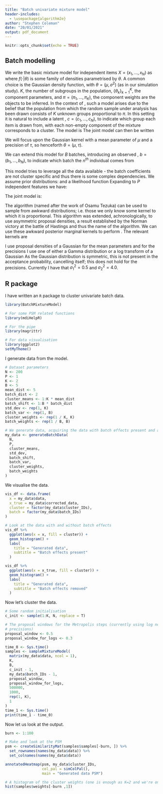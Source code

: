 ```yaml
---
title: "Batch univariate mixture model"
header-includes:
  - \usepackage{algorithm2e}
author: "Stephen Coleman"
date: "20/01/2021"
output: pdf_document
---
```


```r
knitr::opts_chunk$set(echo = TRUE)
```

## Batch modelling
We write the basic mixture model for independent items $X=(x_1, \ldots, x_N)$ as 
\begin{align}
	x_n \sim \sum_{k=1}^K\pi_k f(x_n | \theta_k) \hspace{1cm} \textrm{independently for $n = 1,\ldots,N$}
\end{align}
where $f(\cdot| \theta)$ is some family of densities parametrised by $\theta$. A common choice is the Gaussian density function, with $\theta=(\mu, \sigma^2)$ (as in our simulation study). $K$, the number of subgroups in the population, $\{\theta_k\}_{k=1}^K$, the component parameters, and $\pi=(\pi_1, \ldots, \pi_K)$, the component weights are the objects to be inferred. In the context of \emph{clustering}, such a model arises due to the belief that the population from which the random sample under analysis has been drawn consists of $K$ unknown groups proportional to $\pi$. In this setting it is natural to include a latent \emph{allocation variable}, $c=(c_1, \ldots, c_N)$, to indicate which group each item is drawn from, with each non-empty component of the mixture corresponds to a cluster. The model is
\begin{equation}
	\label{eqn:mixModel}
	\begin{array}{r@{}l l}
		p(c_n = k) = \pi_k&  &\textrm{for $k = 1,\ldots,K$,} \\
		x_n | c_n \sim f(x_n | \theta_k)& &\textrm{independently for $n = 1,\ldots,N$.} 
	\end{array}
\end{equation}
The joint model can then be written
\begin{align}
	p(X, c, K, \pi, \theta) &= p(X | c, \pi, K, \theta) p(\theta | c, \pi, K) p(c | \pi, K) p(\pi | K) p(K). \nonumber
\end{align}

We will focus upon the Gaussian kernel with a mean parameter of $\mu$ and a precision of $\tau$, so henceforth $\theta=(\mu, \tau)$. 

We can extend this model for $B$ batches, introducing an observed \emph{batch variable}, $b=(b_1, \ldots, b_N)$, to indicate which batch the $n^{th}$ individual comes from
\begin{equation}
	\label{eqn:mixModelRandom}
	\begin{array}{r@{}l l}
		p(c_n = k) = \pi_k&  &\textrm{for $k = 1,\ldots,K$,} \\
		x_n | c_n, b_n \sim f(x_n | \mu_k + m_b, \tau_k \times t_b)& &\textrm{independently for $n = 1,\ldots,N$.} 
	\end{array}
\end{equation}

This model tries to leverage all the data available - the batch coefficients are not cluster specific and thus there is some complex dependencies. We assume prior distributions:
\begin{align}
	\mu_k &\sim \mathcal{N}(\xi, \kappa \tau_k) \\
	\tau_k &\sim \textrm{Ga}(\alpha, \beta) \\
	m_b &\sim \mathcal{N}(\delta, \lambda t_b) \\
	t_b &\sim \textrm{Ga}(\rho, \theta)
\end{align}
and a likelihood function
\begin{align}
	p(X | c, b, \mu, \tau, m, t, \pi) & = \prod_{n=1}^N \left( \frac{\tau_{c_n} t_{b_n}}{2 \pi} \right)^{\frac{1}{2}} \exp \left\{ - \frac{\tau_{c_n} t_{b_n}}{2} \left[ x_n - (\mu_{c_n} + m_{b_n})\right]^2 \right\}.
\end{align}
Expanding to $P$ independent features we have:
\begin{align}
	p(X | c, b, \mu, \tau, m, t, \pi) & = \prod_{n=1}^N \prod_{p=1}^P \left( \frac{\tau_{c_n,p} t_{b_n,p}}{2 \pi} \right)^{\frac{1}{2}} \exp \left\{ - \frac{\tau_{c_n,p} t_{b_n,p}}{2} \left[ x_{n,p} - (\mu_{c_n,p} + m_{b_n,p})\right]^2 \right\}.
\end{align}

The joint model is:
\begin{align}
	p(X, c, \mu, \tau, m, t, \pi) &=  p(\pi | \alpha) \prod_{n=1}^N p(x_n | c_n, b_n, \mu_{c_n}, \sigma^2_{c_n}, a_{b_n}, s^2_{b_n}) p(c_n | \pi) \prod_{k=1}^Kp(\mu_k | \mu_0, \lambda_0, \sigma^2_k) p(\sigma^2_k | \gamma, \epsilon) \prod_{b=1}^B p(a_b | \xi, \delta, s_b^2) p(s^2_b | \rho, \theta) \\
	\implies p(c, \mu, \tau, m, t | \cdot) &\propto \prod_{n=1}^N \left(\frac{\tau_{c_n}t_{b_n}}{2\pi}\right)^{1/2} \exp\left\{-\frac{\tau_{c_n}t_{b_n}}{2}\left[x_n - (\mu_{c_n} + m_{b_n})\right]^2\right\} \\ 
	&\times \prod_{k=1}^K\left(\frac{\kappa \tau_k}{2\pi}\right)^{1/2} \exp\left\{-\frac{\kappa \tau_k}{2} (\mu_k - \xi)^2\right\}\tau_k^{\alpha - 1} \exp\left\{-\beta \tau_k \right\} \\
	&\times \prod_{b=1}^B \left(\frac{\lambda t_b}{2 \pi}\right)^{1/2} \exp\left\{- \frac{\lambda t_b}{2}(m_b - \delta)^2\right\} t_b^{\rho - 1} \exp\left\{- \theta t_b \right\}.
\end{align}

\subsection{Metropolis-Hastings}
The \emph{Metropolis} algorithm (named after the work of Osamu Tezuka) can be used to sample from awkward distributions; i.e. those we only know some kernel to which it is proportional. This algorithm was extended, achronologically, to use asymmetric proposal densities, a result established by the Norman victory at the battle of Hastings and thus the name of the \emph{Metropolis-Hastings} algorithm. We can use these awkward posterior marginal kernels to perform \emph{Metropolis-within-Gibbs}. The relevant kernels are
\begin{align}
	p(t_b | \cdot) &\propto t_b^{\frac{1}{2}(N_b + 2\rho - 1)}\exp\left\{-\frac{t_b}{2}\left[\sum_{n=1}^N \tau_{c_n}[x_n - (\mu_{c_n} + m_b)]^2\mathbb{I}(b_n = b) + \lambda(m_b - \delta)^2 + 2\theta \right]\right\}, \\
	p(\tau_k | \cdot) & \propto \tau_k^{\frac{1}{2}(N_k + 2\alpha - 1)}\exp\left\{-\frac{\tau_k}{2}\left[\sum_{n=1}^N t_{b_n}[x_n - (\mu_k + m_{b_n})]^2\mathbb{I}(c_n = k) + \kappa(\mu_k - \xi)^2 + 2\beta\right]\right\}, \\
	p(m_b | \cdot) &\propto \exp\left\{-\frac{t_b}{2} \left[\sum_{n=1}^N \tau_{c_n}[x_n - (\mu_{c_n} + m_b)]^2\mathbb{I}(b_n = b) + \lambda (m_b - \delta)^2 \right] \right\}, \\
	p(\mu_k | \cdot) &\propto \exp\left\{-\frac{\tau_k}{2} \left[\sum_{n=1}^N t_{b_n}[x_n - (\mu_k + m_{b_n})]^2\mathbb{I}(c_n = k) + \kappa (\mu_k - \xi)^2 \right] \right\}.
\end{align}


\begin{algorithm} \label{algorithm:metropolisHastings}
	\KwIn{\\
		Data $X$, \\
		The number of iterations, \(I\), \\
		The prior distribution $p(\theta)$, \\
		The likelihood function, $p(X | \theta)$, \\
		The proposal distribution, $q(\theta)$.
	}
	\KwOut{A vector of accepted values for $\theta$.}
	%	\KwResult{how to write algorithm with \LaTeX2e }
	\Begin{
		\tcc{initialise theta by drawing from the prior}
		$\theta_0 \sim p(\theta)$\;
		\For{$i = 1$ \KwTo $I$}{
			\tcc{propose a new value}
			$\theta' \sim q(\theta_{i - 1})$\;
			\tcc{calculate the accpetance probability}
			$\alpha = \min(1, \frac{p(X | \theta')p(\theta') q(\theta_{i - 1} | \theta')}{p(X | \theta_{i - 1})p(\theta_{i - 1}) q(\theta' | \theta_{i - 1})})$\;
			$u \sim Unif(0, 1)$\;
			\eIf{$u < \alpha$}{
				$\theta_i \leftarrow \theta'$\;
			}{
				$\theta_i \leftarrow \theta_{i - 1}$\;
			}
		}
	}
	\caption{The Metropolis-Hastings algorithm for Bayesian inference. }
\end{algorithm}
I use proposal densities of a Gaussian for the mean parameters
\begin{align}
	q(\mu_k' | \mu_k) \sim \mathcal{N}(\mu_k, \sigma_1^2), \\
	q(m_b' | m_b) \sim \mathcal{N}(m_b, \sigma_1^2).
\end{align}
and for the precisions I use one of either a Gamma distribution
\begin{align}
	q(\tau_k' | \tau_k) \sim \textrm{Ga}(\sigma_2^2 \tau_k, \sigma_2^2), \\
	q(t_b' | t_b) \sim \textrm{Ga}(\sigma_2^2 t_b, \sigma_2^2),
\end{align}
or a log transform of a Gaussian
\begin{align}
	q(\tau_k' | \tau_k) \sim \log \mathcal{N}(\tau_k, \sigma_2^2), \\
	q(t_b' | t_b) \sim \log \mathcal{N}(t_b, \sigma_2^2).
\end{align}
As the Gaussian distribution is symmetric, this is not present in the acceptance probability, cancelling itself; this does not hold for the precisions.
Currently I have that $\sigma_1^2 = 0.5$ and $\sigma_2^2 = 4.0$.

## R package

I have written an ``R`` package to cluster univariate batch data. 

```r
library(BatchMixtureModel)

# For some PSM related functions
library(mdiHelpR)

# For the pipe
library(magrittr)

# For data visualisation
library(ggplot2)
setMyTheme()
```

I generate data from the model.

```r
# Dataset parameters
N <- 200
P <- 1
K <- 2
B <- 5
mean_dist <- 5
batch_dist <- 2
cluster_means <- 1:K * mean_dist
batch_shift <- 1:B * batch_dist
std_dev <- rep(1, K)
batch_var <- rep(1, B)
cluster_weights <- rep(1 / K, K)
batch_weights <- rep(1 / B, B)

# We generate data, acquiring the data with batch effects present and absent
my_data <- generateBatchData(
  N,
  P,
  cluster_means,
  std_dev,
  batch_shift,
  batch_var,
  cluster_weights,
  batch_weights
)

```

We visualise the data.

```r

vis_df <- data.frame(
  x = my_data$data,
  x_true = my_data$corrected_data,
  cluster = factor(my_data$cluster_IDs),
  batch = factor(my_data$batch_IDs)
)

# Look at the data with and without batch effects
vis_df %>% 
  ggplot(aes(x = x, fill = cluster)) +
  geom_histogram() +
  labs(
    title = "Generated data",
    subtitle = "Batch effects present"
  )

vis_df %>% 
  ggplot(aes(x = x_true, fill = cluster)) +
  geom_histogram() +
  labs(
    title = "Generated data",
    subtitle = "Batch effects removed"
  )

```

Now let's cluster the data.

```r

# Some random initialisation
c_init <- sample(1:K, N, replace = T)

# The proposal windows for the Metropolis steps (currently using log normal for
# precisions)
proposal_window <- 0.5
proposal_window_for_logs <- 0.3

time_0 <- Sys.time()
samples <- sampleMixtureModel(
  matrix(my_data$data, ncol = 1),
  K,
  B,
  c_init - 1,
  my_data$batch_IDs - 1,
  proposal_window,
  proposal_window_for_logs,
  500000,
  1000,
  rep(1, K),
  1
)
time_1 <- Sys.time()
print(time_1 - time_0)
```

Now let us look at the output.

```r

burn <- 1:100

# Make and look at the PSM
psm <- createSimilarityMat(samples$samples[-burn, ]) %>%
  set_rownames(names(my_data$data)) %>%
  set_colnames(names(my_data$data))

annotatedHeatmap(psm, my_data$cluster_IDs, 
                 col_pal = simColPal(), 
                 main = "Generated data PSM")

# A histogram of the cluster weights (one is enough as K=2 and we're on a simplex)
hist(samples$weights[-burn ,1])
```
